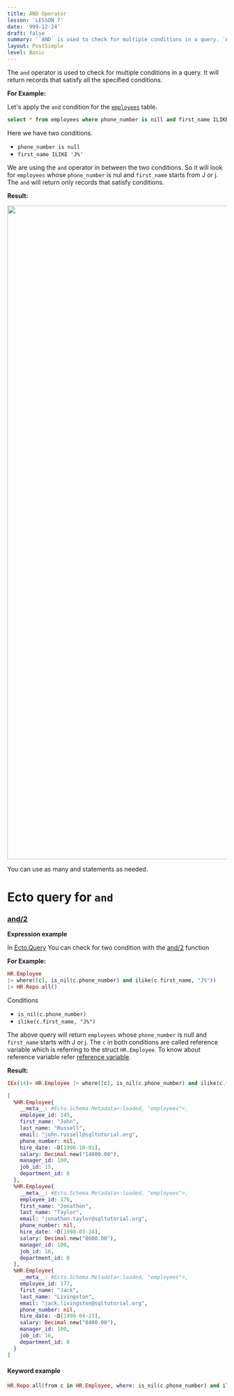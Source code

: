 ```yaml
---
title: AND Operator
lesson: 'LESSON 7'
date: '999-12-24'
draft: false
summary: '`AND` is used to check for multiple conditions in a query. `AND` will return records which satisfy all the conditions.'
layout: PostSimple
level: Basic
---
```


The `and` operator is used to check for multiple conditions in a query. It will return records that satisfy all the specified conditions.


**For Example:**

Let's apply the `and` condition for the [`employees`](/blog/Introduction) table.

```SQL
select * from employees where phone_number is nill and first_name ILIKE 'J%';
```

Here we have two conditions.

- `phone_number is null`
- `first_name ILIKE 'J%'`

We are using the `and` operator in between the two conditions. So it will look for `employees` whose `phone_number` is nul and `first_name` starts from J or j. The `and` will return only records that satisfy conditions.

**Result:**

<img src="/static/images/Pastedimage20231104154938.png" width="1500" />

You can use as many and statements as needed.

# Ecto query for `and`

### [and/2](https://hexdocs.pm/ecto/Ecto.Query.API.html#and/2)

**Expression example**

In [Ecto.Query](https://hexdocs.pm/ecto/Ecto.Query.html) You can check for two condition with the [and/2](https://hexdocs.pm/ecto/Ecto.Query.API.html#and/2) function

**For Example:**

```Elixir
HR.Employee
|> where([c], is_nil(c.phone_number) and ilike(c.first_name, "J%"))
|> HR.Repo.all()
```

Conditions

- `is_nil(c.phone_number)`
- `ilike(c.first_name, "J%")`

The above query will return `employees` whose `phone_number` is null and `first_name` starts with J or j. The `c` in both conditions are called reference variable which is referring to the struct `HR.Employee`. To know about reference variable refer <a href="/blog/Aliases in Ecto">reference variable</a>.

**Result:**

```Elixir
IEx(14)> HR.Employee |> where([c], is_nil(c.phone_number) and ilike(c.first_name, "J%")) |> HR.Repo.all()

[
  %HR.Employee{
    __meta__: #Ecto.Schema.Metadata<:loaded, "employees">,
    employee_id: 145,
    first_name: "John",
    last_name: "Russell",
    email: "john.russell@sqltutorial.org",
    phone_number: nil,
    hire_date: ~D[1996-10-01],
    salary: Decimal.new("14000.00"),
    manager_id: 100,
    job_id: 15,
    department_id: 8
  },
  %HR.Employee{
    __meta__: #Ecto.Schema.Metadata<:loaded, "employees">,
    employee_id: 176,
    first_name: "Jonathon",
    last_name: "Taylor",
    email: "jonathon.taylor@sqltutorial.org",
    phone_number: nil,
    hire_date: ~D[1998-03-24],
    salary: Decimal.new("8600.00"),
    manager_id: 100,
    job_id: 16,
    department_id: 8
  },
  %HR.Employee{
    __meta__: #Ecto.Schema.Metadata<:loaded, "employees">,
    employee_id: 177,
    first_name: "Jack",
    last_name: "Livingston",
    email: "jack.livingston@sqltutorial.org",
    phone_number: nil,
    hire_date: ~D[1998-04-23],
    salary: Decimal.new("8400.00"),
    manager_id: 100,
    job_id: 16,
    department_id: 8
  }
]
```

#### Keyword example

```Elixir
HR.Repo.all(from c in HR.Employee, where: is_nil(c.phone_number) and ilike(c.first_name, "J%"))
```
